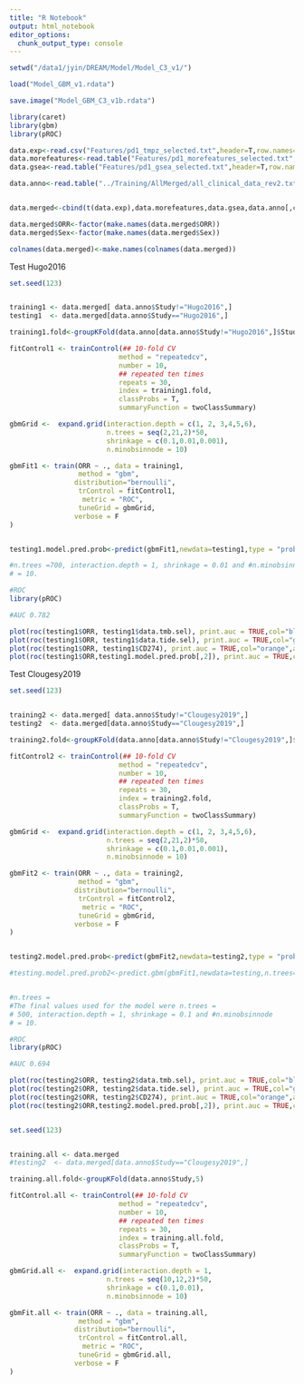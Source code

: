 ```yaml
---
title: "R Notebook"
output: html_notebook
editor_options: 
  chunk_output_type: console
---
```


```r

setwd("/data1/jyin/DREAM/Model/Model_C3_v1/")

load("Model_GBM_v1.rdata")

save.image("Model_GBM_C3_v1b.rdata")


```

```r
library(caret)
library(gbm)
library(pROC)


```


```r

data.exp<-read.csv("Features/pd1_tmpz_selected.txt",header=T,row.names=1)
data.morefeatures<-read.table("Features/pd1_morefeatures_selected.txt",header=T,row.names=1,sep="\t")
data.gsea<-read.table("Features/pd1_gsea_selected.txt",header=T,row.names=1,sep="\t")

data.anno<-read.table("../Training/AllMerged/all_clinical_data_rev2.txt",header=T,row.names=1,sep="\t")


data.merged<-cbind(t(data.exp),data.morefeatures,data.gsea,data.anno[,c(5,11,1)])

data.merged$ORR<-factor(make.names(data.merged$ORR))
data.merged$Sex<-factor(make.names(data.merged$Sex))

colnames(data.merged)<-make.names(colnames(data.merged))


```



Test Hugo2016

```r

set.seed(123)


training1 <- data.merged[ data.anno$Study!="Hugo2016",]
testing1  <- data.merged[data.anno$Study=="Hugo2016",]

training1.fold<-groupKFold(data.anno[data.anno$Study!="Hugo2016",]$Study,4)

fitControl1 <- trainControl(## 10-fold CV
                           method = "repeatedcv",
                           number = 10,
                           ## repeated ten times
                           repeats = 30,
                           index = training1.fold,
                           classProbs = T,
                           summaryFunction = twoClassSummary)

gbmGrid <-  expand.grid(interaction.depth = c(1, 2, 3,4,5,6), 
                        n.trees = seq(2,21,2)*50, 
                        shrinkage = c(0.1,0.01,0.001),
                        n.minobsinnode = 10)

gbmFit1 <- train(ORR ~ ., data = training1, 
                 method = "gbm", 
                distribution="bernoulli",
                 trControl = fitControl1, 
                  metric = "ROC",
                 tuneGrid = gbmGrid,
                verbose = F
)


testing1.model.pred.prob<-predict(gbmFit1,newdata=testing1,type = "prob")

#n.trees =700, interaction.depth = 1, shrinkage = 0.01 and #n.minobsinnode
# = 10.

#ROC
library(pROC)

#AUC 0.782

plot(roc(testing1$ORR, testing1$data.tmb.sel), print.auc = TRUE,col="blue",print.auc.y=.4)
plot(roc(testing1$ORR, testing1$data.tide.sel), print.auc = TRUE,col="green",add=T,print.auc.y=.3)
plot(roc(testing1$ORR, testing1$CD274), print.auc = TRUE,col="orange",add=T,print.auc.y=.2)
plot(roc(testing1$ORR,testing1.model.pred.prob[,2]), print.auc = TRUE,col="red",add=T,print.auc.y=.1)
```


Test Clougesy2019
```r

set.seed(123)


training2 <- data.merged[ data.anno$Study!="Clougesy2019",]
testing2  <- data.merged[data.anno$Study=="Clougesy2019",]

training2.fold<-groupKFold(data.anno[data.anno$Study!="Clougesy2019",]$Study,4)

fitControl2 <- trainControl(## 10-fold CV
                           method = "repeatedcv",
                           number = 10,
                           ## repeated ten times
                           repeats = 30,
                           index = training2.fold,
                           classProbs = T,
                           summaryFunction = twoClassSummary)

gbmGrid <-  expand.grid(interaction.depth = c(1, 2, 3,4,5,6), 
                        n.trees = seq(2,21,2)*50, 
                        shrinkage = c(0.1,0.01,0.001),
                        n.minobsinnode = 10)

gbmFit2 <- train(ORR ~ ., data = training2, 
                 method = "gbm", 
                distribution="bernoulli",
                 trControl = fitControl2, 
                  metric = "ROC",
                 tuneGrid = gbmGrid,
                verbose = F
)


testing2.model.pred.prob<-predict(gbmFit2,newdata=testing2,type = "prob")

#testing.model.pred.prob2<-predict.gbm(gbmFit1,newdata=testing,n.trees=150) #doesn't work...


#n.trees =
#The final values used for the model were n.trees =
# 500, interaction.depth = 1, shrinkage = 0.1 and #n.minobsinnode
# = 10.

#ROC
library(pROC)

#AUC 0.694

plot(roc(testing2$ORR, testing2$data.tmb.sel), print.auc = TRUE,col="blue",print.auc.y=.4)
plot(roc(testing2$ORR, testing2$data.tide.sel), print.auc = TRUE,col="green",add=T,print.auc.y=.3)
plot(roc(testing2$ORR, testing2$CD274), print.auc = TRUE,col="orange",add=T,print.auc.y=.2)
plot(roc(testing2$ORR,testing2.model.pred.prob[,2]), print.auc = TRUE,col="red",add=T,print.auc.y=.1)



```


```r

set.seed(123)


training.all <- data.merged
#testing2  <- data.merged[data.anno$Study=="Clougesy2019",]

training.all.fold<-groupKFold(data.anno$Study,5)

fitControl.all <- trainControl(## 10-fold CV
                           method = "repeatedcv",
                           number = 10,
                           ## repeated ten times
                           repeats = 30,
                           index = training.all.fold,
                           classProbs = T,
                           summaryFunction = twoClassSummary)

gbmGrid.all <-  expand.grid(interaction.depth = 1, 
                        n.trees = seq(10,12,2)*50, 
                        shrinkage = c(0.1,0.01),
                        n.minobsinnode = 10)

gbmFit.all <- train(ORR ~ ., data = training.all, 
                 method = "gbm", 
                distribution="bernoulli",
                 trControl = fitControl.all, 
                  metric = "ROC",
                 tuneGrid = gbmGrid.all,
                verbose = F
)


```



